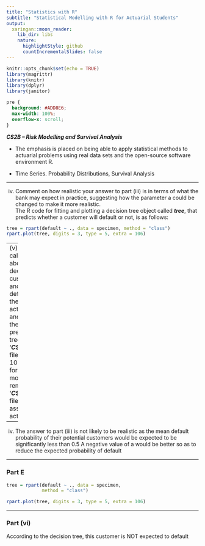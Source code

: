 ```yaml
---
title: "Statistics with R"
subtitle: "Statistical Modelling with R for Actuarial Students"
output:
  xaringan::moon_reader:
    lib_dir: libs
    nature:
      highlightStyle: github
      countIncrementalSlides: false
---
```


```r
knitr::opts_chunk$set(echo = TRUE)
library(magrittr)
library(knitr)
library(dplyr)
library(janitor)


```

```css
pre {
  background: #ADD8E6;
  max-width: 100%;
  overflow-x: scroll;
}
```

***CS2B – Risk Modelling and Survival Analysis ***


* The emphasis is placed on being able to apply statistical methods to actuarial problems using real data sets and the open-source software environment R. 

* Time Series. Probability Distributions, Survival Analysis

---

(iv) Comment on how realistic your answer to part (iii) is in terms of what the 
bank may expect in practice, suggesting how the parameter a could be 
changed to make it more realistic.  
The R code for fitting and plotting a decision tree object called ***tree***, that predicts 
whether a customer will default or not, is as follows: 
```r
tree = rpart(default ~ ., data = specimen, method = "class")
rpart.plot(tree, digits = 3, type = 5, extra = 106) 
```

---
(v) Plot the decision tree object, called tree, using the R code above.  
(vi) State, using the decision tree plot, whether a customer with features f1 = 0 and 
f2 = –0.425 is expected to default or not.  
Before launching the product, the Actuary gathers actual customer data from another 
bank, that is available in the public domain, to assess the predictive power of the 
decision tree model. The ‘***CS2B_Sept_21_Qu_3_Data.csv***’ file contains the actual 
data for 100 customers in the required format for the decision tree model. 
Before answering the remainder of this question, the ‘***CS2B_Sept_21_Qu_3_Data.csv***’ 
file should be loaded into R and assigned to a data frame called actual. 



---


(iv)
The answer to part (iii) is not likely to be realistic 
as the mean default probability of their potential customers would be expected to be 
significantly less than 0.5 
A negative value of a would be better 
so as to reduce the expected probability of default 

---


### Part E


```r
tree = rpart(default ~ ., data = specimen, 
             method = "class")

rpart.plot(tree, digits = 3, type = 5, extra = 106)

```

---

### Part (vi)

According to the decision tree, this customer is NOT expected to default 
